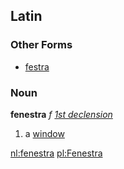 ==Latin==
===Other Forms===
*[[festra]]
===Noun===
'''fenestra''' ''f'' ''[[Wiktionary Appendix:Latin first declension|1st declension]]''

#a [[window]]

[[nl:fenestra]]
[[pl:Fenestra]]